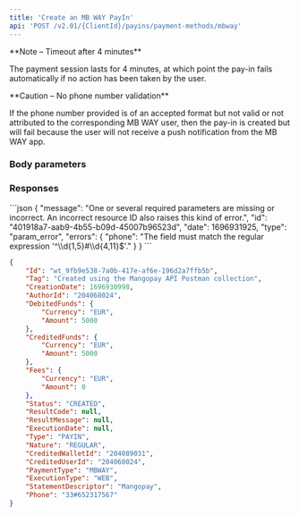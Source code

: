 ```yaml
---
title: 'Create an MB WAY PayIn'  
api: 'POST /v2.01/{ClientId}/payins/payment-methods/mbway'  
---
```




<Note>  
**Note – Timeout after 4 minutes** 
  
The payment session lasts for 4 minutes, at which point the pay-in fails automatically if no action has been taken by the user.  
</Note>  

<Warning>  
**Caution – No phone number validation** 
  
If the phone number provided is of an accepted format but not valid or not attributed to the corresponding MB WAY user, then the pay-in is created but will fail because the user will not receive a push notification from the MB WAY app.  
</Warning>  

### Body parameters  

<Tag />  

<AuthorId />  

<DebitedFunds2 />  

<Fees1 />  

<CreditedWalletId />  

<StatementDescriptor />  

<Phone1 />  

<ProfilingAttemptReference />  

### Responses  

<Accordion title="200 - Created">  

<IdResponse />  

<TagResponse />  

<CreationDateResponse />  

<AuthorIdResponse />  

<DebitedFunds2Response />  

<CreditedFunds2Response />  

<Fees1Response />  

<Status2Response />  

<ResultCodeResponse />  

<ResultMessageResponse />  

<ExecutionDateResponse />  

<TypeResponse />  

<NatureResponse />  

<CreditedWalletIdResponse />  

<CreditedUserIdResponse />  

<PaymentType6Response />  

<ExecutionTypeResponse />  

<StatementDescriptorResponse />  

<Phone1Response /></Accordion>

<Accordion title="400 - Phone format not accepted">
```json
{
    "message": "One or several required parameters are missing or incorrect. An incorrect resource ID also raises this kind of error.",
    "id": "401918a7-aab9-4b55-b09d-45007b96523d",
    "date": 1696931925,
    "type": "param_error",
    "errors": {
        "phone": "The field must match the regular expression '^\\d{1,5}#\\d{4,11}$'."
    }
}  
 ```  
</Accordion>
  

<ResponseExample>  

```json 200 - Created  
{
    "Id": "wt_9fb9e538-7a0b-417e-af6e-196d2a7ffb5b",
    "Tag": "Created using the Mangopay API Postman collection",
    "CreationDate": 1696930998,
    "AuthorId": "204068024",
    "DebitedFunds": {
        "Currency": "EUR",
        "Amount": 5000
    },
    "CreditedFunds": {
        "Currency": "EUR",
        "Amount": 5000
    },
    "Fees": {
        "Currency": "EUR",
        "Amount": 0
    },
    "Status": "CREATED",
    "ResultCode": null,
    "ResultMessage": null,
    "ExecutionDate": null,
    "Type": "PAYIN",
    "Nature": "REGULAR",
    "CreditedWalletId": "204089031",
    "CreditedUserId": "204068024",
    "PaymentType": "MBWAY",
    "ExecutionType": "WEB",
    "StatementDescriptor": "Mangopay",
    "Phone": "33#652317567"
}  
 ```  

</ResponseExample>  

<RequestExample>  
    <CreateMbWayPayinRest />
    <JavaCreateMbWayPayin />
    <PythonCreateMbWayPayin />
</RequestExample>